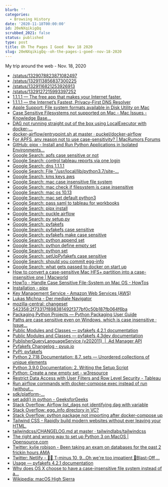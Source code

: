 ```yaml
---
blurb: ''
categories:
  - Browsing History
date: '2020-11-18T00:00:00'
id: 20eNXqikigQq
scrubbed_2021: false
status: published
type: post
title: Oh The Pages I Goed  Nov 18 2020
slug: 20eNXqikigQq--oh-the-pages-i-goed--nov-18-2020
---
```


My trip around the web - Nov. 18, 2020

- [/status/1329078823871082497](https://twitter.com/kaydacode/status/1329078823871082497)
- [/status/1329113856837300225](https://twitter.com/elyktrix/status/1329113856837300225)
- [/status/1329116821253926913](https://twitter.com/LJokerella/status/1329116821253926913)
- [/status/1329127215993397252](https://twitter.com/vicki_langer/status/1329127215993397252)
- [1.1.1.1 — The free app that makes your Internet faster.](https://1.1.1.1/)
- [1.1.1.1 — the Internet’s Fastest, Privacy-First DNS Resolver](https://1.1.1.1/dns/)
- [Apple Support: File system formats available in Disk Utility on Mac](https://support.apple.com/guide/disk-utility/file-system-formats-available-in-disk-utility-dsku19ed921c/mac)
- [Case Sensitive Filesystems not supported on Mac - Mac Issues - Knowledge Base...](https://support.steampowered.com/kb_article.php?ref=8601-RYPX-5789)
- [DAG not running straight out of the box using LocalExecutor with docker-...](https://github.com/puckel/docker-airflow/issues/446)
- [docker-airflow/entrypoint.sh at master · puckel/docker-airflow](https://github.com/puckel/docker-airflow/blob/master/script/entrypoint.sh)
- [For APFS, any reason not to use case-sensitivity? | MacRumors Forums](https://forums.macrumors.com/threads/for-apfs-any-reason-not-to-use-case-sensitivity.2071360/)
- [GitHub: pipx - Install and Run Python Applications in Isolated Environments...](https://github.com/pipxproject/pipx)
- [Google Search: apfs case sensitive or not](https://www.google.com/search?newwindow=1&client=safari&rls=en&ei=i-u1X9vgIobI5gK6o6e4Dw&q=apfs+case+sensitive+or+not&oq=apfs+case&gs_lcp=CgZwc3ktYWIQAxgAMggIABDJAxCRAjIFCAAQkQIyAggAMgIIADICCAAyAggAMgIIADICCAAyAggAOgQIABBHOgcIABDJAxBDOgQIABBDOgoIABCxAxCDARBDUKEbWN4jYOcraABwAngAgAGoAYgBmgSSAQMzLjKYAQCgAQGqAQdnd3Mtd2l6yAEIwAEB&sclient=psy-ab)
- [Google Search: control tableau reports via one login](https://www.google.com/search?client=safari&rls=en&q=control+tableau+reports+via+one+login&ie=UTF-8&oe=UTF-8)
- [Google Search: dns 1.1.1.1](https://www.google.com/search?client=safari&rls=en&q=dns+1.1.1.1&ie=UTF-8&oe=UTF-8)
- [Google Search: File "/usr/local/lib/python3.7/site-...](https://www.google.com/search?client=safari&rls=en&q=File+%22/usr/local/lib/python3.7/site-packages/airflow/models/dagbag.py%22,+line+243,+in+process_file&ie=UTF-8&oe=UTF-8)
- [Google Search: kms keys aws](https://www.google.com/search?newwindow=1&client=safari&rls=en&ei=4ze1X472BZDK_Qbx5p2gBg&q=kms+keys+aws)
- [Google Search: mac case insensitive file system](https://www.google.com/search?client=safari&rls=en&q=mac+case+insensitive+file+system&ie=UTF-8&oe=UTF-8)
- [Google Search: mac check if filesystem is case insensitive](https://www.google.com/search?client=safari&rls=en&q=mac+check+if+filesystem+is+case+insensitive&ie=UTF-8&oe=UTF-8)
- [Google Search: mac os 10.13](https://www.google.com/search?client=safari&rls=en&q=mac+os+10.13&ie=UTF-8&oe=UTF-8)
- [Google Search: mac set default python3](https://www.google.com/search?client=safari&rls=en&q=mac+set+default+python3&ie=UTF-8&oe=UTF-8)
- [Google Search: pass saml to tableau for workbooks](https://www.google.com/search?client=safari&rls=en&q=pass+saml+to+tableau+for+workbooks&ie=UTF-8&oe=UTF-8)
- [Google Search: pipx install](https://www.google.com/search?client=safari&rls=en&q=pipx+install&ie=UTF-8&oe=UTF-8)
- [Google Search: puckle airflow](https://www.google.com/search?client=safari&rls=en&q=puckle+airflow&ie=UTF-8&oe=UTF-8)
- [Google Search: py setup.py](https://www.google.com/search?client=safari&rls=en&q=py+setup.py&ie=UTF-8&oe=UTF-8)
- [Google Search: pyfakefs](https://www.google.com/search?client=safari&rls=en&q=pyfakefs&ie=UTF-8&oe=UTF-8)
- [Google Search: pyfakefs case sensitive](https://www.google.com/search?client=safari&rls=en&q=pyfakefs+case+sensitive&ie=UTF-8&oe=UTF-8)
- [Google Search: pyfakefs make case sensitive](https://www.google.com/search?client=safari&rls=en&q=pyfakefs+make+case+sensitive&ie=UTF-8&oe=UTF-8)
- [Google Search: python append set](https://www.google.com/search?client=safari&rls=en&q=python+append+set&ie=UTF-8&oe=UTF-8)
- [Google Search: python define empty set](https://www.google.com/search?client=safari&rls=en&q=python+define+empty+set&ie=UTF-8&oe=UTF-8)
- [Google Search: python set](https://www.google.com/search?client=safari&rls=en&q=python+set&ie=UTF-8&oe=UTF-8)
- [Google Search: setUpPyfakefs case sensitive](https://www.google.com/search?client=safari&rls=en&q=setUpPyfakefs+case+sensitive&ie=UTF-8&oe=UTF-8)
- [Google Search: should you commit egg-info](https://www.google.com/search?client=safari&rls=en&q=should+you+commit+egg-info&ie=UTF-8&oe=UTF-8)
- [Google Search: what gets passed to docker on start up](https://www.google.com/search?client=safari&rls=en&q=what+gets+passed+to+docker+on+start+up&ie=UTF-8&oe=UTF-8)
- [How to convert a case-sensitive Mac HFS+ partition into a case-insensitive one | Macworld](https://www.macworld.com/article/3440258/how-to-convert-a-case-sensitive-mac-hfs-partition-into-a-case-insensitive-one.html)
- [HowTo - Handle Case Sensitive File-System on Mac OS - HowTos](https://documentation.spryker.com/v1/docs/ht-case-sensitive-file-system-mac)
- [Installation - pipx](https://pipxproject.github.io/pipx/installation/)
- [Key Management Service - Amazon Web Services (AWS)](https://aws.amazon.com/kms/)
- [Lukas Michna - Der mediale Navigator](http://lukasmichna.com/startseite/)
- [mozilla-central: changeset 542358:2f73317f898381492f377bf0c50b187fb064f6ba](https://hg.mozilla.org/mozilla-central/rev/2f73317f8983)
- [Packaging Python Projects — Python Packaging User Guide](https://packaging.python.org/tutorials/packaging-projects/)
- [Paths are case sensitive even on Windows, which is case insensitive · Issue...](https://github.com/jmcgeheeiv/pyfakefs/issues/69)
- [Public Modules and Classes — pyfakefs 4.2.1 documentation](https://jmcgeheeiv.github.io/pyfakefs/release/modules.html)
- [Public Modules and Classes — pyfakefs 4.3dev documentation](http://jmcgeheeiv.github.io/pyfakefs/master/modules.html)
- [PublisherQueryLanguageService (v202011)  |  Ad Manager API](https://developers.google.com/ad-manager/api/reference/v202011/PublisherQueryLanguageService#Line_Item)
- [Pyfakefs Changelog - pyup.io](https://pyup.io/changelogs/pyfakefs/)
- [PyPI: pyfakefs](https://pypi.org/project/pyfakefs/)
- [Python 2.7.18 Documentation: 8.7. sets — Unordered collections of unique elements](https://docs.python.org/2/library/sets.html)
- [Python 3.9.0 Documentation: 2. Writing the Setup Script](https://docs.python.org/3/distutils/setupscript.html)
- [Python: Create a new empty set - w3resource](https://www.w3resource.com/python-exercises/sets/python-sets-exercise-1.php)
- [Restrict Data Access with User Filters and Row Level Security - Tableau](https://help.tableau.com/current/pro/desktop/en-us/publish_userfilters.htm)
- [Run airflow commands with docker-compose exec instead of run (without...](https://github.com/puckel/docker-airflow/issues/505)
- [sdk/platform-...](https://chromium.googlesource.com/android_tools/+/master/sdk/platform-tools/systrace/catapult/dependency_manager/dependency_manager/base_config_unittest.py)
- [set add() in python - GeeksforGeeks](https://www.geeksforgeeks.org/set-add-python/)
- [Stack Overflow: Airflow list_dags not identifying dag with variable](https://stackoverflow.com/questions/64801540/airflow-list-dags-not-identifying-dag-with-variable)
- [Stack Overflow: egg_info directory in VC?](https://stackoverflow.com/questions/19375214/egg-info-directory-in-vc)
- [Stack Overflow: python package not importing after docker-compose up](https://stackoverflow.com/questions/61719859/python-package-not-importing-after-docker-compose-up)
- [Tailwind CSS - Rapidly build modern websites without ever leaving your HTML.](https://tailwindcss.com/)
- [tailwindcss/CHANGELOG.md at master · tailwindlabs/tailwindcss](https://github.com/tailwindlabs/tailwindcss/blob/master/CHANGELOG.md)
- [The right and wrong way to set up Python 3 on MacOS | Opensource.com](https://opensource.com/article/19/5/python-3-default-mac#what-to-do)
- [Twitter: kylie robison - Been taking an exam on databases for the past 2 frickin hours AMA](https://twitter.com/kylie_robison/status/1329266255799349250)
- [Twitter: Netlify - 👩‍🚀 T-minus 10, 9...Oh we're too impatient 🚀Blast-Off,...](https://twitter.com/Netlify/status/1329114182369890307?s=20)
- [Usage — pyfakefs 4.2.1 documentation](http://jmcgeheeiv.github.io/pyfakefs/release/usage.html)
- [Why does OS X choose to have a case-insensitive file system instead of a...](https://www.quora.com/Why-does-OS-X-choose-to-have-a-case-insensitive-file-system-instead-of-a-case-sensitive-one)
- [Wikipedia: macOS High Sierra](https://en.wikipedia.org/wiki/MacOS_High_Sierra)
